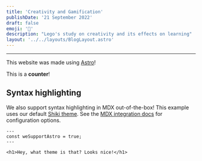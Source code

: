 ```yaml
---
title: 'Creativity and Gamification'
publishDate: '21 September 2022'
draft: false
emoji: '🧱'
description: "Lego's study on creativity and its effects on learning"
layout: '../../layouts/BlogLayout.astro'
---
```


---

This website was made using [Astro](https://astro.build)!

<Counter client:load>This is a **counter**!</Counter>

## Syntax highlighting

We also support syntax highlighting in MDX out-of-the-box! This example uses our default [Shiki theme](https://github.com/shikijs/shiki). See the [MDX integration docs](https://docs.astro.build/en/guides/integrations-guide/mdx/#syntax-highlighting) for configuration options.

```astro
---
const weSupportAstro = true;
---

<h1>Hey, what theme is that? Looks nice!</h1>
```